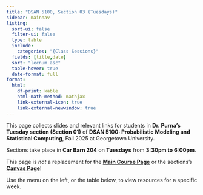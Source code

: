 ```yaml
---
title: "DSAN 5100, Section 03 (Tuesdays)"
sidebar: mainnav
listing:
  sort-ui: false
  filter-ui: false
  type: table
  include:
    categories: "{Class Sessions}"
  fields: [title,date]
  sort: "lecnum asc"
  table-hover: true
  date-format: full
format:
  html:
    df-print: kable
    html-math-method: mathjax
    link-external-icon: true
    link-external-newwindow: true
---
```


This page collects slides and relevant links for students in **Dr. Purna's Tuesday section (Section 01)** of **DSAN 5100: Probabilistic Modeling and Statistical Computing**, Fall 2025 at Georgetown University.

Sections take place in **Car Barn 204** on **Tuesdays** from **3:30pm to 6:00pm**.

This page is *not* a replacement for the **[Main Course Page]({{< var course_url >}}){target='_blank'}** or the sections's **[Canvas Page]({{< var canvas_url >}}){target="_blank"}**!

Use the menu on the left, or the table below, to view resources for a specific week.
